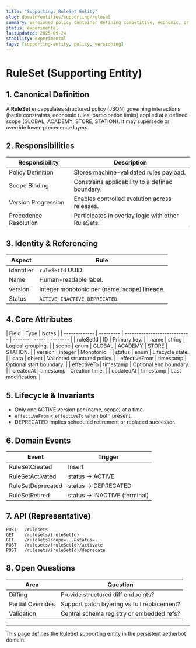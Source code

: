 ```yaml
---
title: "Supporting: RuleSet Entity"
slug: domain/entities/supporting/ruleset
summary: Versioned policy container defining competitive, economic, or operational constraints at varying scopes.
status: experimental
lastUpdated: 2025-09-24
stability: experimental
tags: [supporting-entity, policy, versioning]
---
```


# RuleSet (Supporting Entity)

## 1. Canonical Definition

A **RuleSet** encapsulates structured policy (JSON) governing interactions (battle constraints, economic rules, participation limits) applied at a defined scope (GLOBAL, ACADEMY, STORE, STATION). It may supersede or override lower-precedence layers.

## 2. Responsibilities

| Responsibility        | Description                                        |
| --------------------- | -------------------------------------------------- |
| Policy Definition     | Stores machine-validated rules payload.            |
| Scope Binding         | Constrains applicability to a defined boundary.    |
| Version Progression   | Enables controlled evolution across releases.      |
| Precedence Resolution | Participates in overlay logic with other RuleSets. |

## 3. Identity & Referencing

| Aspect     | Rule                                         |
| ---------- | -------------------------------------------- |
| Identifier | `ruleSetId` UUID.                            |
| Name       | Human-readable label.                        |
| version    | Integer monotonic per (name, scope) lineage. |
| Status     | `ACTIVE`, `INACTIVE`, `DEPRECATED`.          |

## 4. Core Attributes

| Field         | Type      | Notes                        |
| ------------- | --------- | ---------------------------- | ------- | ----- | -------- |
| ruleSetId     | ID        | Primary key.                 |
| name          | string    | Logical grouping.            |
| scope         | enum      | GLOBAL                       | ACADEMY | STORE | STATION. |
| version       | integer   | Monotonic.                   |
| status        | enum      | Lifecycle state.             |
| data          | object    | Validated structured policy. |
| effectiveFrom | timestamp | Optional start boundary.     |
| effectiveTo   | timestamp | Optional end boundary.       |
| createdAt     | timestamp | Creation time.               |
| updatedAt     | timestamp | Last modification.           |

## 5. Lifecycle & Invariants

- Only one ACTIVE version per (name, scope) at a time.
- `effectiveFrom` < `effectiveTo` when both present.
- DEPRECATED implies scheduled retirement or replaced successor.

## 6. Domain Events

| Event             | Trigger                       |
| ----------------- | ----------------------------- |
| RuleSetCreated    | Insert                        |
| RuleSetActivated  | status -> ACTIVE              |
| RuleSetDeprecated | status -> DEPRECATED          |
| RuleSetRetired    | status -> INACTIVE (terminal) |

## 7. API (Representative)

```
POST   /rulesets
GET    /rulesets/{ruleSetId}
GET    /rulesets?scope=...&status=...
POST   /rulesets/{ruleSetId}/activate
POST   /rulesets/{ruleSetId}/deprecate
```

## 8. Open Questions

| Area              | Question                                    |
| ----------------- | ------------------------------------------- |
| Diffing           | Provide structured diff endpoints?          |
| Partial Overrides | Support patch layering vs full replacement? |
| Validation        | Central schema registry or embedded refs?   |

---

This page defines the RuleSet supporting entity in the persistent aetherbot domain.

